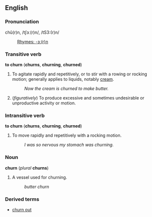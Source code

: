 ==English==
===Pronunciation===
chû(r)n, /tʃɜː(r)n/, /tS3:(r)n/
:[[Rhymes:English:-ɜː(r)n|Rhymes: -ɜː(r)n]]

===Transitive verb===
'''to churn''' ('''churns''', '''churning''', '''churned''')

#To agitate rapidly and repetitively, or to stir with a rowing or rocking motion; generally applies to liquids, notably [[cream]].
#:''Now the cream is churned to make butter.''
#(''figuratively'') To produce excessive and sometimes undesirable or unproductive activity or motion.

{{rfc}}

===Intransitive verb===
'''to churn''' ('''churns''', '''churning''', '''churned''')

#To move rapidly and repetitively with a rocking motion.
#:''I was so nervous my stomach was churning.''

===Noun===
'''churn''' (''plural'' '''churns''')

#A vessel used for churning.
#:''butter churn''

===Derived terms===
*[[churn out]]